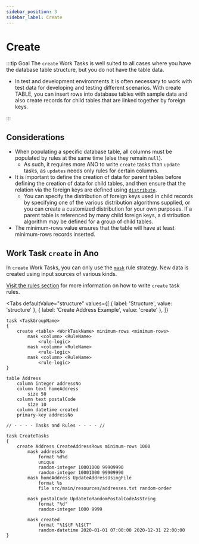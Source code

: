 ```yaml
---
sidebar_position: 3
sidebar_label: Create
---
```



# Create

:::tip Goal
The `create` Work Tasks is well suited to all cases where you have the database table structure, but you do not have the table data.

- In test and development environments it is often necessary to work with test data for developing and testing different scenarios. With create TABLE, you can insert rows into database tables with sample data and also create records for child tables that are linked together by foreign keys.

:::

## Considerations

- When populating a specific database table, all columns must be populated by rules at the same time (else they remain `null`).
  - As such, it requires more ANO to write `create` tasks than `update` tasks, as `updates` needs only rules for certain columns.
- It is important to define the creation of data for parent tables before defining the creation of data for child tables, and then ensure that the relation via the foreign keys are defined using [`distribute`](../../rules/distribute).
  - You can specify the distribution of foreign keys used in child records by specifying one of the various distribution algorithms supplied, or you can create a customized distribution for your own purposes. If a parent table is referenced by many child foreign keys, a distribution algorithm may be defined for a group of child tables.
- The minimum-rows value ensures that the table will have at least minimum-rows records inserted.

## Work Task `create` in Ano

In `create` Work Tasks, you can only use the [`mask`](../../rules/mask/overview) rule strategy. New data is created using input sources of various kinds.

[Visit the rules section](../../rules/overview) for more information on how to write `create` task rules.

<Tabs
  defaultValue="structure"
  values={[
    { label: 'Structure', value: 'structure' },
    { label: 'Create Address Example', value: 'create' },
  ]}
>

<TabItem value="structure">

```ano
task <TaskGroupName>
{
    create <table> <WorkTaskName> minimum-rows <minimum-rows>
        mask <column> <RuleName>
            <rule-logic>
        mask <column> <RuleName>
            <rule-logic>
        mask <column> <RuleName>
            <rule-logic>
}
```

</TabItem>

<TabItem value="create">

```ano
table Address
    column integer addressNo
    column text homeAddress
        size 50
    column text postalCode
        size 10
    column datetime created
    primary-key addressNo

// - - - - Tasks and Rules - - - - //

task CreateTasks
{
    create Address CreateAddressRows minimum-rows 1000
        mask addressNo
            format %d%d
            unique
            random-integer 10001000 99909990
            random-integer 10001000 99909990
        mask homeAddress UpdateAddressUsingFile
            format %s
            file src/main/resources/addresses.txt random-order

        mask postalCode UpdateToRandomPostalCodeAsString
            format "%d"
            random-integer 1000 9999

        mask created
            format "%1$tF %1$tT"
            random-datetime 2020-01-01 07:00:00 2020-12-31 22:00:00
}
```

</TabItem>

</Tabs>
